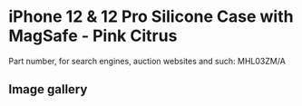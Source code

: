 
# iPhone 12 & 12 Pro Silicone Case with MagSafe - Pink Citrus

Part number, for search engines, auction websites and such: MHL03ZM/A

## Image gallery

<div style={{ width: "768px" }}>
  <GalleryComponent
    images={[
      {
        original: "/everysource/MHL03.webp",
        thumbnail: "/everypreview/MHL03.webp",
      },
      {
        original: "/everysource/MHL03_AV01.webp",
        thumbnail: "/everypreview/MHL03_AV01.webp",
      },
      {
        original: "/everysource/MHL03_AV02.webp",
        thumbnail: "/everypreview/MHL03_AV02.webp",
      },
      {
        original: "/everysource/MHL03_AV03.webp",
        thumbnail: "/everypreview/MHL03_AV03.webp",
      },
      {
        original: "/everysource/MHL03_AV04.webp",
        thumbnail: "/everypreview/MHL03_AV04.webp",
      },
      {
        original: "/everysource/MHL03_AV05.webp",
        thumbnail: "/everypreview/MHL03_AV05.webp",
      },
      {
        original: "/everysource/MHL03_AV06.webp",
        thumbnail: "/everypreview/MHL03_AV06.webp",
      },
      {
        original: "/everysource/MHL03_AV07.webp",
        thumbnail: "/everypreview/MHL03_AV07.webp",
      },
      {
        original: "/everysource/MHL03_AV08.webp",
        thumbnail: "/everypreview/MHL03_AV08.webp",
      },
      {
        original: "/everysource/MHL03_AV09.webp",
        thumbnail: "/everypreview/MHL03_AV09.webp",
      },
      {
        original: "/everysource/MHL03_AV10.webp",
        thumbnail: "/everypreview/MHL03_AV10.webp",
      }
    ]}
  />
</div>